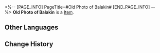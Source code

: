 <%-- [PAGE_INFO]
PageTitle=#Old Photo of Balakin#
[END_PAGE_INFO] --%>
{{Item Infobox
|title       = Old Photo of Balakin
|id          = 140098
|image       = Item Old Photo of Balakin.png
|type        = 
|invCategory = Missions
|rarity      = 3
|effect      = 
|description = The figure in the picture did not seem to plan to let people feel the historical weight this photo should carry.
}}
{{Description|1=''"What will become of Belobog in a hundred years? Well, you'll have to see it through your eyes."''}}
'''Old Photo of Balakin''' is a [[Item]].

==Other Languages==
{{Other Languages
|en   = Old Photo of Balakin
|zhs  = 巴拉金的旧照片
|zht  = 巴拉金的舊照片
|ja   = バラキンの古い写真
|ko   = 발라킨의 옛 사진
|es   = Fotografía antigua de Balakin
|fr   = Vieille photo de Balakine
|ru   = Старое фото Балакина
|th   = รูปถ่ายเก่าๆ ของ Balakin
|vi   = Bức Ảnh Cũ Của Balakin
|de   = Altes Foto von Balakin
|id   = Foto Lama Balakin
|pt   = Foto Antiga de Balakin
}}

==Change History==
{{Change History|2.0}}